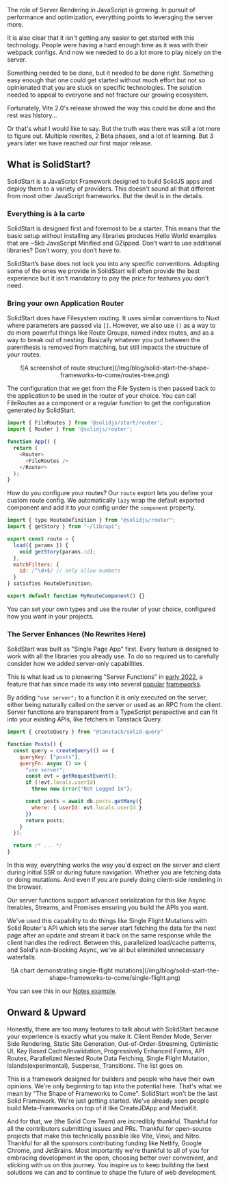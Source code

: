 The role of Server Rendering in JavaScript is growing. In pursuit of performance and optimization, everything points to leveraging the server more.

It is also clear that it isn't getting any easier to get started with this technology. People were having a hard enough time as it was with their webpack configs. And now we needed to do a lot more to play nicely on the server.

Something needed to be done, but it needed to be done right. Something easy enough that one could get started without much effort but not so opinionated that you are stuck on specific technologies. The solution needed to appeal to everyone and not fracture our growing ecosystem.

Fortunately, Vite 2.0's release showed the way this could be done and the rest was history...

Or that's what I would like to say. But the truth was there was still a lot more to figure out. Multiple rewrites, 2 Beta phases, and a lot of learning. But 3 years later we have reached our first major release.

## What is SolidStart?

SolidStart is a JavaScript Framework designed to build SolidJS apps and deploy them to a variety of providers. This doesn't sound all that different from most other JavaScript frameworks. But the devil is in the details.

### Everything is à la carte

SolidStart is designed first and foremost to be a starter. This means that the basic setup without installing any libraries produces Hello World examples that are ~5kb JavaScript Minified and GZipped. Don’t want to use additional libraries? Don’t worry, you don’t have to.

SolidStart’s base does not lock you into any specific conventions. Adopting some of the ones we provide in SolidStart will often provide the best experience but it isn't mandatory to pay the price for features you don't need.

### Bring your own Application Router

SolidStart does have Filesystem routing. It uses similar conventions to Nuxt where parameters are passed via `[]`. However, we also use `()` as a way to do more powerful things like Route Groups, named index routes, and as a way to break out of nesting. Basically whatever you put between the parenthesis is removed from matching, but still impacts the structure of your routes.

<center>
  ![A screenshot of route
  structure](/img/blog/solid-start-the-shape-frameworks-to-come/routes-tree.png)
</center>

The configuration that we get from the File System is then passed back to the application to be used in the router of your choice. You can call FileRoutes as a component or a regular function to get the configuration generated by SolidStart.

```js
import { FileRoutes } from '@solidjs/start/router';
import { Router } from '@solidjs/router';

function App() {
  return (
    <Router>
      <FileRoutes />
    </Router>
  );
}
```

How do you configure your routes? Our `route` export lets you define your custom route config. We automatically `lazy` wrap the default exported component and add it to your config under the `component` property.

```js
import { type RouteDefinition } from "@solidjs/router";
import { getStory } from "~/lib/api";

export const route = {
  load({ params }) {
    void getStory(params.id);
  },
  matchFilters: {
    id: /^\d+$/ // only allow numbers
  }
} satisfies RouteDefinition;

export default function MyRouteComponent() {}
```

You can set your own types and use the router of your choice, configured how you want in your projects.

### The Server Enhances (No Rewrites Here)

SolidStart was built as "Single Page App" first. Every feature is designed to work with all the libraries you already use. To do so required us to carefully consider how we added server-only capabilities.

This is what lead us to pioneering "Server Functions" in [early 2022](https://www.youtube.com/watch?v=G5vwaoXck_g), a feature that has since made its way into several [popular](https://nextjs.org/docs/app/building-your-application/data-fetching/server-actions-and-mutations) [frameworks](https://qwik.dev/docs/server$/).

By adding `"use server";` to a function it is only executed on the server, either being naturally called on the server or used as an RPC from the client. Server functions are transparent from a TypeScript perspective and can fit into your existing APIs, like fetchers in Tanstack Query.

```js
import { createQuery } from "@tanstack/solid-query"

function Posts() {
  const query = createQuery(() => {
    queryKey: ["posts"],
    queryFn: async () => {
      "use server";
      const evt = getRequestEvent();
      if (!evt.locals.userId)
        throw new Error("Not Logged In");

      const posts = await db.posts.getMany({
        where: { userId: evt.locals.userId }
      })
      return posts;
    }
  });

  return /* ... */
}
```

In this way, everything works the way you'd expect on the server and client during initial SSR or during future navigation.
Whether you are fetching data or doing mutations. And even if you are purely doing client-side rendering in the browser.

Our server functions support advanced serialization for this like Async Iterables, Streams, and Promises ensuring you build the APIs you want.

We've used this capability to do things like Single Flight Mutations with Solid Router's API which lets the server start fetching the data for the next page after an update and stream it back on the same response while the client handles the redirect. Between this, parallelized load/cache patterns, and Solid's non-blocking Async, we've all but eliminated unnecessary waterfalls.

<center>
  ![A chart demonstrating single-flight
  mutations](/img/blog/solid-start-the-shape-frameworks-to-come/single-flight.png)
</center>

You can see this in our [Notes example](https://github.com/solidjs/solid-start/tree/main/examples/notes).

## Onward & Upward

Honestly, there are too many features to talk about with SolidStart because your experience is exactly what you make it. Client Render Mode, Server Side Rendering, Static Site Generation, Out-of-Order-Streaming, Optimistic UI, Key Based Cache/Invalidation, Progressively Enhanced Forms, API Routes, Parallelized Nested Route Data Fetching, Single Flight Mutation, Islands(experimental), Suspense, Transitions. The list goes on.

This is a framework designed for builders and people who have their own opinions. We're only beginning to tap into the potential here. That's what we mean by "The Shape of Frameworks to Come". SolidStart won't be the last Solid Framework. We're just getting started. We've already seen people build Meta-Frameworks on top of it like CreateJDApp and MediaKit.

And for that, we (the Solid Core Team) are incredibly thankful. Thankful for all the contributors submitting issues and PRs. Thankful for open-source projects that make this technically possible like Vite, Vinxi, and Nitro. Thankful for all the sponsors contributing funding like Netlify, Google Chrome, and JetBrains. Most importantly we're thankful to all of you for embracing development in the open, choosing better over convenient, and sticking with us on this journey. You inspire us to keep building the best solutions we can and to continue to shape the future of web development.

<YouTube youTubeId="ZVjXtfdKQ3g" />
